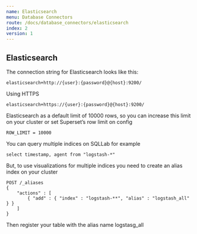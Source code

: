 ```yaml
---
name: Elasticsearch
menu: Database Connectors 
route: /docs/database_connectors/elasticsearch
index: 2
version: 1
---
```


Elasticsearch
-------------

The connection string for Elasticsearch looks like this:

```
elasticsearch+http://{user}:{password}@{host}:9200/
```

Using HTTPS

```
elasticsearch+https://{user}:{password}@{host}:9200/
```

Elasticsearch as a default limit of 10000 rows, so you can increase this limit on your cluster or set Superset’s row limit on config

```
ROW_LIMIT = 10000
```

You can query multiple indices on SQLLab for example

```
select timestamp, agent from "logstash-*"
```

But, to use visualizations for multiple indices you need to create an alias index on your cluster

```
POST /_aliases
{
    "actions" : [
        { "add" : { "index" : "logstash-**", "alias" : "logstash_all" } }
    ]
}
```

Then register your table with the alias name logstasg_all